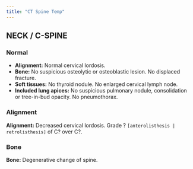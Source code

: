 ```yaml
---
title: "CT Spine Temp"
---
```



## NECK / C-SPINE 

### Normal

-   **Alignment:** Normal cervical lordosis. 
-   **Bone:** No suspicious osteolytic or osteoblastic lesion. No displaced fracture.
-   **Soft tissues:** No thyroid nodule. No enlarged cervical lymph node.  
-   **Included lung apices:** No suspicious pulmonary nodule, consolidation or tree-in-bud opacity. No pneumothorax.

### Alignment

**Alignment:** Decreased cervical lordosis. Grade ? `[anterolisthesis | retrolisthesis]` of C? over C?.

### Bone

**Bone:** Degenerative change of spine.